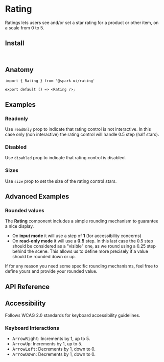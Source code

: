 


<Meta of={stories} />

# Rating

Ratings lets users see and/or set a star rating for a product or other item, on a scale from 0 to 5.

<Canvas of={stories.Default} />

## Install

```sh
npm install @spark-ui/rating
```

## Anatomy

```tsx
import { Rating } from '@spark-ui/rating'

export default () => <Rating />;
```

## Examples

### Readonly

Use `readOnly` prop to indicate that rating control is not interactive. In this case only (non interactive) the rating control will handle 0.5 step (half stars).

<Canvas of={stories.Readonly} />

### Disabled

Use `disabled` prop to indicate that rating control is disabled.

<Canvas of={stories.Disabled} />

### Sizes

Use `size` prop to set the size of the rating control stars.

<Canvas of={stories.Size} />

## Advanced Examples

### Rounded values

The **Rating** component includes a simple rounding mechanism to guarantee a nice display.

- On **input mode** it will use a step of **1** (for accessibility concerns)
- On **read-only mode** it will use a **0.5** step. In this last case the 0.5 step should be considered as a "visible" one, as we round using a 0.25 step behind the scene. This allows us to define more precisely if a value should be rounded down or up.

<Canvas of={stories.Rounded} />

If for any reason you need some specific rounding mechanisms, feel free to define yours and provide your rounded value.

## API Reference

<ArgTypes of={Rating} />

## Accessibility

<A11yReport of="rating" />

Follows WCAG 2.0 standards for keyboard accessibility guidelines.

### Keyboard Interactions

- <Kbd>ArrowRight</Kbd>: Increments by 1, up to 5.
- <Kbd>ArrowUp</Kbd>: Increments by 1, up to 5.
- <Kbd>ArrowLeft</Kbd>: Decrements by 1, down to 0.
- <Kbd>ArrowDown</Kbd>: Decrements by 1, down to 0.

